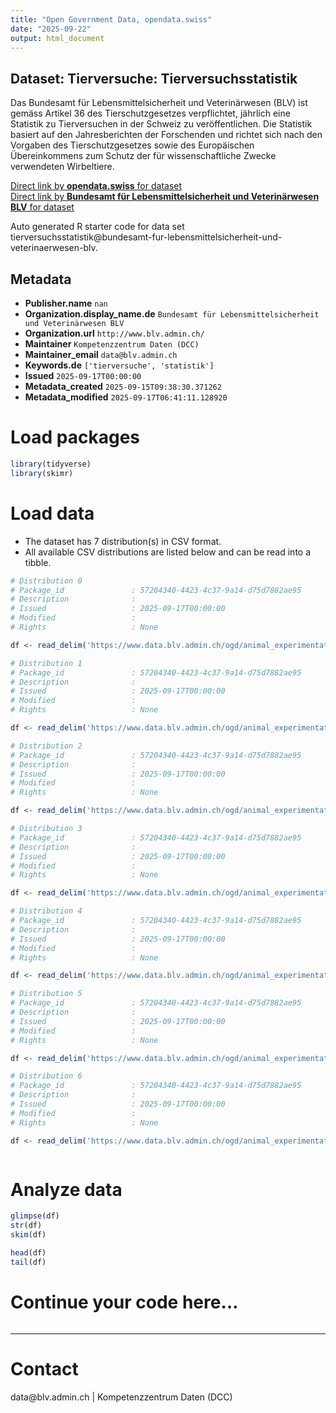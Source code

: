```yaml
---
title: "Open Government Data, opendata.swiss"
date: "2025-09-22"
output: html_document
---
```


## Dataset: Tierversuche: Tierversuchsstatistik

Das Bundesamt für Lebensmittelsicherheit und Veterinärwesen (BLV) ist 
gemäss Artikel 36 des Tierschutzgesetzes verpflichtet, jährlich eine Statistik zu Tierversuchen in der Schweiz zu veröffentlichen.
Die Statistik basiert auf den Jahresberichten der Forschenden und richtet sich nach den Vorgaben des Tierschutzgesetzes sowie des Europäischen Übereinkommens zum Schutz der für wissenschaftliche Zwecke verwendeten Wirbeltiere. 

[Direct link by **opendata.swiss** for dataset](https://opendata.swiss/de/dataset/tierversuche-tierversuchsstatistik)<br>
[Direct link by **Bundesamt für Lebensmittelsicherheit und Veterinärwesen BLV** for dataset](https://www.blv.admin.ch/blv/de/home/tiere/tierversuche.html)

Auto generated R starter code for data set tierversuchsstatistik@bundesamt-fur-lebensmittelsicherheit-und-veterinaerwesen-blv.

## Metadata

- **Publisher.name** `nan`
- **Organization.display_name.de** `Bundesamt für Lebensmittelsicherheit und Veterinärwesen BLV`
- **Organization.url** `http://www.blv.admin.ch/`
- **Maintainer** `Kompetenzzentrum Daten (DCC)`
- **Maintainer_email** `data@blv.admin.ch`
- **Keywords.de** `['tierversuche', 'statistik']`
- **Issued** `2025-09-17T00:00:00`
- **Metadata_created** `2025-09-15T09:38:30.371262`
- **Metadata_modified** `2025-09-17T06:41:11.128920`


# Load packages

```r

library(tidyverse)
library(skimr)

```

# Load data

-   The dataset has 7 distribution(s) in CSV format.
-   All available CSV distributions are listed below and can be read into a tibble.

```r

# Distribution 0
# Package_id               : 57204340-4423-4c37-9a14-d75d7882ae95
# Description              : 
# Issued                   : 2025-09-17T00:00:00
# Modified                 : 
# Rights                   : None

df <- read_delim('https://www.data.blv.admin.ch/ogd/animal_experimentation/animal_experimentation_statistics/animal_experimentation_statistics.csv')

# Distribution 1
# Package_id               : 57204340-4423-4c37-9a14-d75d7882ae95
# Description              : 
# Issued                   : 2025-09-17T00:00:00
# Modified                 : 
# Rights                   : None

df <- read_delim('https://www.data.blv.admin.ch/ogd/animal_experimentation/animal_experimentation_statistics/animal_experimentation_statistics_codelist_animal_category.csv')

# Distribution 2
# Package_id               : 57204340-4423-4c37-9a14-d75d7882ae95
# Description              : 
# Issued                   : 2025-09-17T00:00:00
# Modified                 : 
# Rights                   : None

df <- read_delim('https://www.data.blv.admin.ch/ogd/animal_experimentation/animal_experimentation_statistics/animal_experimentation_statistics_codelist_disease_cat.csv')

# Distribution 3
# Package_id               : 57204340-4423-4c37-9a14-d75d7882ae95
# Description              : 
# Issued                   : 2025-09-17T00:00:00
# Modified                 : 
# Rights                   : None

df <- read_delim('https://www.data.blv.admin.ch/ogd/animal_experimentation/animal_experimentation_statistics/animal_experimentation_statistics_codelist_experiment_cat.csv')

# Distribution 4
# Package_id               : 57204340-4423-4c37-9a14-d75d7882ae95
# Description              : 
# Issued                   : 2025-09-17T00:00:00
# Modified                 : 
# Rights                   : None

df <- read_delim('https://www.data.blv.admin.ch/ogd/animal_experimentation/animal_experimentation_statistics/animal_experimentation_statistics_codelist_genetically_modified.csv')

# Distribution 5
# Package_id               : 57204340-4423-4c37-9a14-d75d7882ae95
# Description              : 
# Issued                   : 2025-09-17T00:00:00
# Modified                 : 
# Rights                   : None

df <- read_delim('https://www.data.blv.admin.ch/ogd/animal_experimentation/animal_experimentation_statistics/animal_experimentation_statistics_codelist_institute_id.csv')

# Distribution 6
# Package_id               : 57204340-4423-4c37-9a14-d75d7882ae95
# Description              : 
# Issued                   : 2025-09-17T00:00:00
# Modified                 : 
# Rights                   : None

df <- read_delim('https://www.data.blv.admin.ch/ogd/animal_experimentation/animal_experimentation_statistics/animal_experimentation_statistics_codelist_legal_id.csv')



```

# Analyze data

```r

glimpse(df)
str(df)
skim(df)

head(df)
tail(df)

```

# Continue your code here...

```r

```

------------------------------------------------------------------------

# Contact

data@blv.admin.ch | Kompetenzzentrum Daten (DCC)
